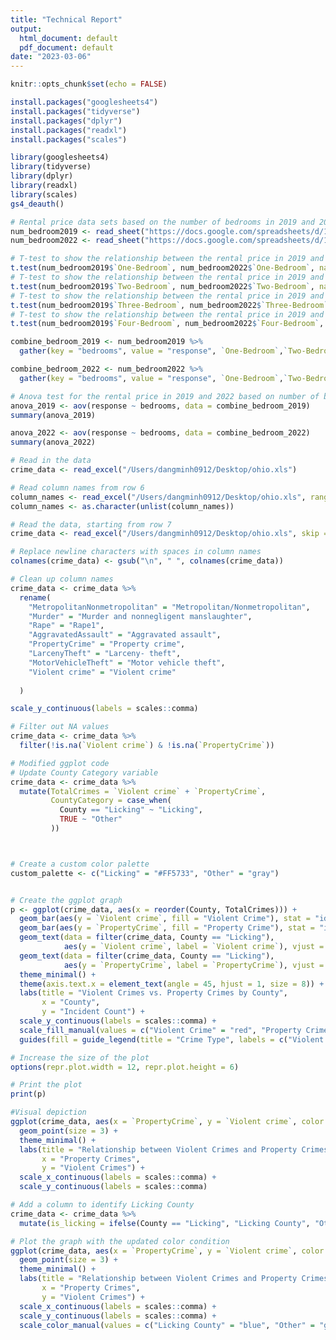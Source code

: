 ```yaml
---
title: "Technical Report"
output:
  html_document: default
  pdf_document: default
date: "2023-03-06"
---
```


```r
knitr::opts_chunk$set(echo = FALSE)

install.packages("googlesheets4")
install.packages("tidyverse")
install.packages("dplyr")
install.packages("readxl")
install.packages("scales")

library(googlesheets4)
library(tidyverse)
library(dplyr)
library(readxl)
library(scales)
gs4_deauth()

# Rental price data sets based on the number of bedrooms in 2019 and 2022
num_bedroom2019 <- read_sheet("https://docs.google.com/spreadsheets/d/1qr7D0uh-vgcUC7wEDob1SLuinNhc6oTqByIvPYNsAlc/edit#gid=0")
num_bedroom2022 <- read_sheet("https://docs.google.com/spreadsheets/d/1UrlAItrmmCKWqBLryqP_qa5ucPJ2P5HO6MdRU8U6l6Y/edit#gid=0")


```



```r
# T-test to show the relationship between the rental price in 2019 and 2022 for one bedroom
t.test(num_bedroom2019$`One-Bedroom`, num_bedroom2022$`One-Bedroom`, na.rm=TRUE)
# T-test to show the relationship between the rental price in 2019 and 2022 for two bedrooms
t.test(num_bedroom2019$`Two-Bedroom`, num_bedroom2022$`Two-Bedroom`, na.rm=TRUE)
# T-test to show the relationship between the rental price in 2019 and 2022 for three bedrooms
t.test(num_bedroom2019$`Three-Bedroom`, num_bedroom2022$`Three-Bedroom`, na.rm=TRUE)
# T-test to show the relationship between the rental price in 2019 and 2022 for four bedrooms
t.test(num_bedroom2019$`Four-Bedroom`, num_bedroom2022$`Four-Bedroom`, na.rm=TRUE)
```


```r
combine_bedroom_2019 <- num_bedroom2019 %>%
  gather(key = "bedrooms", value = "response", `One-Bedroom`,`Two-Bedroom`,`Three-Bedroom`,`Four-Bedroom`)

combine_bedroom_2022 <- num_bedroom2022 %>%
  gather(key = "bedrooms", value = "response", `One-Bedroom`,`Two-Bedroom`,`Three-Bedroom`,`Four-Bedroom`)

# Anova test for the rental price in 2019 and 2022 based on number of bedrooms
anova_2019 <- aov(response ~ bedrooms, data = combine_bedroom_2019)
summary(anova_2019)

anova_2022 <- aov(response ~ bedrooms, data = combine_bedroom_2022)
summary(anova_2022)
```



```r
# Read in the data
crime_data <- read_excel("/Users/dangminh0912/Desktop/ohio.xls")

# Read column names from row 6
column_names <- read_excel("/Users/dangminh0912/Desktop/ohio.xls", range = cell_rows(6), col_names = FALSE)
column_names <- as.character(unlist(column_names))

# Read the data, starting from row 7
crime_data <- read_excel("/Users/dangminh0912/Desktop/ohio.xls", skip = 6, col_names = column_names)

# Replace newline characters with spaces in column names
colnames(crime_data) <- gsub("\n", " ", colnames(crime_data))

# Clean up column names
crime_data <- crime_data %>% 
  rename(
    "MetropolitanNonmetropolitan" = "Metropolitan/Nonmetropolitan",
    "Murder" = "Murder and nonnegligent manslaughter",
    "Rape" = "Rape1",
    "AggravatedAssault" = "Aggravated assault",
    "PropertyCrime" = "Property crime",
    "LarcenyTheft" = "Larceny- theft",
    "MotorVehicleTheft" = "Motor vehicle theft",
    "Violent crime" = "Violent crime"
    
  )

scale_y_continuous(labels = scales::comma)

# Filter out NA values
crime_data <- crime_data %>%
  filter(!is.na(`Violent crime`) & !is.na(`PropertyCrime`))

# Modified ggplot code
# Update County Category variable
crime_data <- crime_data %>%
  mutate(TotalCrimes = `Violent crime` + `PropertyCrime`,
         CountyCategory = case_when(
           County == "Licking" ~ "Licking",
           TRUE ~ "Other"
         ))



# Create a custom color palette
custom_palette <- c("Licking" = "#FF5733", "Other" = "gray")


# Create the ggplot graph
p <- ggplot(crime_data, aes(x = reorder(County, TotalCrimes))) +
  geom_bar(aes(y = `Violent crime`, fill = "Violent Crime"), stat = "identity", color = ifelse(crime_data$County == "Licking", "blue", NA)) +
  geom_bar(aes(y = `PropertyCrime`, fill = "Property Crime"), stat = "identity", alpha = 0.6, color = ifelse(crime_data$County == "Licking", "blue", NA)) +
  geom_text(data = filter(crime_data, County == "Licking"),
            aes(y = `Violent crime`, label = `Violent crime`), vjust = -0.5) +
  geom_text(data = filter(crime_data, County == "Licking"),
            aes(y = `PropertyCrime`, label = `PropertyCrime`), vjust = -0.5) +
  theme_minimal() +
  theme(axis.text.x = element_text(angle = 45, hjust = 1, size = 8)) +
  labs(title = "Violent Crimes vs. Property Crimes by County",
       x = "County",
       y = "Incident Count") +
  scale_y_continuous(labels = scales::comma) +
  scale_fill_manual(values = c("Violent Crime" = "red", "Property Crime" = "grey")) +
  guides(fill = guide_legend(title = "Crime Type", labels = c("Violent Crime", "Property Crime")))

# Increase the size of the plot
options(repr.plot.width = 12, repr.plot.height = 6)

# Print the plot
print(p)
```



```r

#Visual depiction
ggplot(crime_data, aes(x = `PropertyCrime`, y = `Violent crime`, color = County)) +
  geom_point(size = 3) +
  theme_minimal() +
  labs(title = "Relationship between Violent Crimes and Property Crimes by County",
       x = "Property Crimes",
       y = "Violent Crimes") +
  scale_x_continuous(labels = scales::comma) +
  scale_y_continuous(labels = scales::comma)

# Add a column to identify Licking County
crime_data <- crime_data %>%
  mutate(is_licking = ifelse(County == "Licking", "Licking County", "Other"))

# Plot the graph with the updated color condition
ggplot(crime_data, aes(x = `PropertyCrime`, y = `Violent crime`, color = is_licking)) +
  geom_point(size = 3) +
  theme_minimal() +
  labs(title = "Relationship between Violent Crimes and Property Crimes by County",
       x = "Property Crimes",
       y = "Violent Crimes") +
  scale_x_continuous(labels = scales::comma) +
  scale_y_continuous(labels = scales::comma) +
  scale_color_manual(values = c("Licking County" = "blue", "Other" = "gray"))

```

